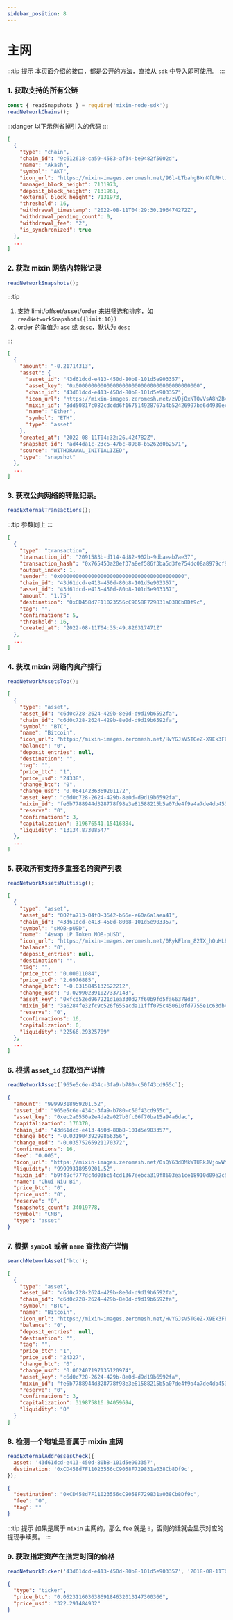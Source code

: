 ```yaml
---
sidebar_position: 8
---
```


# 主网

:::tip 提示
本页面介绍的接口，都是公开的方法，直接从 `sdk` 中导入即可使用。
:::

### 1. 获取支持的所有公链

```js
const { readSnapshots } = require('mixin-node-sdk');
readNetworkChains();
```

:::danger 以下示例省掉引入的代码
:::

```json
[
  {
    "type": "chain",
    "chain_id": "9c612618-ca59-4583-af34-be9482f5002d",
    "name": "Akash",
    "symbol": "AKT",
    "icon_url": "https://mixin-images.zeromesh.net/96l-LTbahgBXnKfLRHtiQybyk9kpA-eVIMYnzs4twATFtIq3Ayvw5zRfhGrt5IOGqUxxJuFXINJMTNkRlWpnFVbsA4Ep6FAn0pWP=s128",
    "managed_block_height": 7131973,
    "deposit_block_height": 7131961,
    "external_block_height": 7131973,
    "threshold": 16,
    "withdrawal_timestamp": "2022-08-11T04:29:30.196474272Z",
    "withdrawal_pending_count": 0,
    "withdrawal_fee": "2",
    "is_synchronized": true
  },
  ...
]
```

### 2. 获取 mixin 网络内转账记录

```js
readNetworkSnapshots();
```

:::tip

1. 支持 limit/offset/asset/order 来进筛选和排序，如
   `readNetworkSnapshots({limit:10})`
2. order 的取值为 `asc` 或 `desc`，默认为 `desc`

:::

```json
[
  {
    "amount": "-0.21714313",
    "asset": {
      "asset_id": "43d61dcd-e413-450d-80b8-101d5e903357",
      "asset_key": "0x0000000000000000000000000000000000000000",
      "chain_id": "43d61dcd-e413-450d-80b8-101d5e903357",
      "icon_url": "https://mixin-images.zeromesh.net/zVDjOxNTQvVsA8h2B4ZVxuHoCF3DJszufYKWpd9duXUSbSapoZadC7_13cnWBqg0EmwmRcKGbJaUpA8wFfpgZA=s128",
      "mixin_id": "8dd50817c082cdcdd6f167514928767a4b52426997bd6d4930eca101c5ff8a27",
      "name": "Ether",
      "symbol": "ETH",
      "type": "asset"
    },
    "created_at": "2022-08-11T04:32:26.424782Z",
    "snapshot_id": "ad44da1c-23c5-47bc-8988-b5262d0b2571",
    "source": "WITHDRAWAL_INITIALIZED",
    "type": "snapshot"
  },
  ...
]
```

### 3. 获取公共网络的转账记录。

```js
readExternalTransactions();
```

:::tip
参数同上
:::

```json
[
  {
    "type": "transaction",
    "transaction_id": "2091583b-d114-4d82-902b-9dbaeab7ae37",
    "transaction_hash": "0x765453a20ef37a8ef586f3ba5d3fe754dc08a8979cf93adc983ab13c172e991f",
    "output_index": 1,
    "sender": "0x0000000000000000000000000000000000000000",
    "chain_id": "43d61dcd-e413-450d-80b8-101d5e903357",
    "asset_id": "43d61dcd-e413-450d-80b8-101d5e903357",
    "amount": "1.75",
    "destination": "0xCD458d7F11023556cC9058F729831a038Cb8Df9c",
    "tag": "",
    "confirmations": 5,
    "threshold": 16,
    "created_at": "2022-08-11T04:35:49.826317471Z"
  },
  ...
]
```

### 4. 获取 mixin 网络内资产排行

```js
readNetworkAssetsTop();
```

```json
[
  {
    "type": "asset",
    "asset_id": "c6d0c728-2624-429b-8e0d-d9d19b6592fa",
    "chain_id": "c6d0c728-2624-429b-8e0d-d9d19b6592fa",
    "symbol": "BTC",
    "name": "Bitcoin",
    "icon_url": "https://mixin-images.zeromesh.net/HvYGJsV5TGeZ-X9Ek3FEQohQZ3fE9LBEBGcOcn4c4BNHovP4fW4YB97Dg5LcXoQ1hUjMEgjbl1DPlKg1TW7kK6XP=s128",
    "balance": "0",
    "deposit_entries": null,
    "destination": "",
    "tag": "",
    "price_btc": "1",
    "price_usd": "24338",
    "change_btc": "0",
    "change_usd": "0.06414236369201172",
    "asset_key": "c6d0c728-2624-429b-8e0d-d9d19b6592fa",
    "mixin_id": "fe6b7788944d328778f98e3e81588215b5a07de4f9a4a7de4db4535b404e65db",
    "reserve": "0",
    "confirmations": 3,
    "capitalization": 319676541.15416884,
    "liquidity": "13134.87308547"
  },
  ...
]
```

### 5. 获取所有支持多重签名的资产列表

```js
readNetworkAssetsMultisig();
```

```json
[
  {
    "type": "asset",
    "asset_id": "002fa713-04f0-3642-b66e-e60a6a1aea41",
    "chain_id": "43d61dcd-e413-450d-80b8-101d5e903357",
    "symbol": "sMOB-pUSD",
    "name": "4swap LP Token MOB-pUSD",
    "icon_url": "https://mixin-images.zeromesh.net/0RykFlrn_82TX_hOuHLElmyDQQ7MRiFTlk5ZDd27Kgo9Z3-_pK-6fJKLsjA3bTJRHknmPegkYnffERnFCc3g28GFu5IVUOC_txQn=s128",
    "balance": "0",
    "deposit_entries": null,
    "destination": "",
    "tag": "",
    "price_btc": "0.00011084",
    "price_usd": "2.6976885",
    "change_btc": "-0.0315845132622212",
    "change_usd": "0.029902391027337143",
    "asset_key": "0xfcd52ed967221d1ea330d27f60b9fd5fa66378d3",
    "mixin_id": "3a6284fe32fc9c526f655acda11fff075c450610fd7755e1c63db46416e17b6e",
    "reserve": "0",
    "confirmations": 16,
    "capitalization": 0,
    "liquidity": "22566.29325789"
  },
  ...
]
```

### 6. 根据 `asset_id` 获取资产详情

```js
readNetworkAsset(`965e5c6e-434c-3fa9-b780-c50f43cd955c`);
```

```json
{
  "amount": "99999318959201.52",
  "asset_id": "965e5c6e-434c-3fa9-b780-c50f43cd955c",
  "asset_key": "0xec2a0550a2e4da2a027b3fc06f70ba15a94a6dac",
  "capitalization": 176370,
  "chain_id": "43d61dcd-e413-450d-80b8-101d5e903357",
  "change_btc": "-0.03190439299866356",
  "change_usd": "-0.03575265921170372",
  "confirmations": 16,
  "fee": "0.005",
  "icon_url": "https://mixin-images.zeromesh.net/0sQY63dDMkWTURkJVjowWY6Le4ICjAFuu3ANVyZA4uI3UdkbuOT5fjJUT82ArNYmZvVcxDXyNjxoOv0TAYbQTNKS=s128",
  "liquidity": "99999318959201.52",
  "mixin_id": "b9f49cf777dc4d03bc54cd1367eebca319f8603ea1ce18910d09e2c540c630d8",
  "name": "Chui Niu Bi",
  "price_btc": "0",
  "price_usd": "0",
  "reserve": "0",
  "snapshots_count": 34019778,
  "symbol": "CNB",
  "type": "asset"
}
```

### 7. 根据 `symbol` 或者 `name` 查找资产详情

```js
searchNetworkAsset('btc');
```

```json
[
  {
    "type": "asset",
    "asset_id": "c6d0c728-2624-429b-8e0d-d9d19b6592fa",
    "chain_id": "c6d0c728-2624-429b-8e0d-d9d19b6592fa",
    "symbol": "BTC",
    "name": "Bitcoin",
    "icon_url": "https://mixin-images.zeromesh.net/HvYGJsV5TGeZ-X9Ek3FEQohQZ3fE9LBEBGcOcn4c4BNHovP4fW4YB97Dg5LcXoQ1hUjMEgjbl1DPlKg1TW7kK6XP=s128",
    "balance": "0",
    "deposit_entries": null,
    "destination": "",
    "tag": "",
    "price_btc": "1",
    "price_usd": "24327",
    "change_btc": "0",
    "change_usd": "0.062407197135120974",
    "asset_key": "c6d0c728-2624-429b-8e0d-d9d19b6592fa",
    "mixin_id": "fe6b7788944d328778f98e3e81588215b5a07de4f9a4a7de4db4535b404e65db",
    "reserve": "0",
    "confirmations": 3,
    "capitalization": 319875816.94059694,
    "liquidity": "0"
  }
]
```

### 8. 检测一个地址是否属于 mixin 主网

```js
readExternalAddressesCheck({
  asset: '43d61dcd-e413-450d-80b8-101d5e903357',
  destination: '0xCD458d7F11023556cC9058F729831a038Cb8Df9c',
});
```

```json
{
  "destination": "0xCD458d7F11023556cC9058F729831a038Cb8Df9c",
  "fee": "0",
  "tag": ""
}
```

:::tip 提示
如果是属于 `mixin` 主网的，那么 `fee` 就是 `0`，否则的话就会显示对应的提现手续费。
:::

### 9. 获取指定资产在指定时间的价格

```js
readNetworkTicker('43d61dcd-e413-450d-80b8-101d5e903357', '2018-08-11T04:32:26.424782Z');
```

```json
{
  "type": "ticker",
  "price_btc": "0.05231160363869184632013147300366",
  "price_usd": "322.291484932"
}
```
